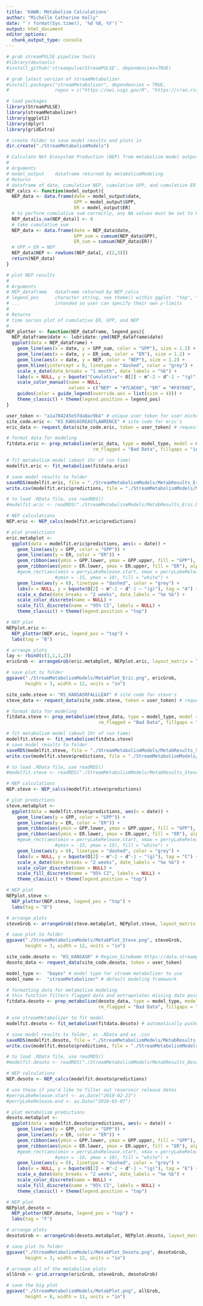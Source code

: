 ```yaml
---
title: 'KAWN: Metabolism Calculations'
author: "Michelle Catherine Kelly"
date: "`r format(Sys.time(), '%d %B, %Y')`"
output: html_document
editor_options: 
  chunk_output_type: console
---
```


```r
# grab streamPULSE pipeline tools
#library(devtools)
#install_github('streampulse/StreamPULSE', dependencies=TRUE)

# grab latest version of streamMetabolizer
#install.packages("streamMetabolizer", dependencies = TRUE, 
#                 repos = c("https://owi.usgs.gov/R", "https://cran.rstudio.com"))

# load packages
library(StreamPULSE)
library(streamMetabolizer)
library(ggplot2)
library(dplyr)
library(gridExtra)

# create folder to save model results and plots in
dir.create("./StreamMetabolismModels")
```

```r
# Calculate Net Ecosystem Production (NEP) from metabolism model output
#
# Arguments
# model_output    dataframe returned by metabolismModeling
# Returns
# dataframe of date, cumulative NEP, cumulative GPP, and cumulative ER for site
NEP_calcs <- function(model_output){
  NEP_data <- data.frame(date = model_output$date,
                         GPP = model_output$GPP,
                         ER = model_output$ER)
  # to perform cumulative sum correctly, any NA values must be set to 0
  NEP_data[is.na(NEP_data)] <- 0
  # take cumulative sum
  NEP_data <- data.frame(date = NEP_data$date,
                         GPP_sum = cumsum(NEP_data$GPP),
                         ER_sum = cumsum(NEP_data$ER))
  # GPP + ER = NEP
  NEP_data$NEP <- rowSums(NEP_data[, c(2,3)])
  return(NEP_data)
}

# plot NEP results
#
# Arguments
# NEP_dataframe   dataframe returned by NEP_calcs
# legend_pos      character string, see theme() within ggplot. "top", "bottom", "left", "right" or "none"
# ...             intended so user can specify their own y-limits
#
# Returns
# time series plot of cumulative ER, GPP, and NEP
#
NEP_plotter <- function(NEP_dataframe, legend_pos){
  NEP_dataframe$date <- lubridate::ymd(NEP_dataframe$date)
  ggplot(data = NEP_dataframe) +
    geom_line(aes(x = date, y = GPP_sum, color = "GPP"), size = 1.2) +
    geom_line(aes(x = date, y = ER_sum, color = "ER"), size = 1.2) +
    geom_line(aes(x = date, y = NEP, color = "NEP"), size = 1.2) +
    geom_hline(yintercept = 0, linetype = "dashed", color = "grey") +
    scale_x_date(date_breaks = "1 month", date_labels = "%b") +
    labs(x = NULL, y = bquote("Cumulative"~ O[2] ~ m^-2 ~ d^-1 ~ "(g)")) +
    scale_color_manual(name = NULL, 
                       values = c("NEP" = "#7CAE00", "ER" = "#F8766D", "GPP" = "#00BFC4")) +
    guides(color = guide_legend(override.aes = list(size = 4))) +
    theme_classic() + theme(legend.position = legend_pos)
}
```

```r
user_token <- "a1a704245e5fda8ac9b4" # unique user token for user michelleckelly
site_code.eric <- "KS_KANSASREASTLAWRENCE" # site code for eric's
eric_data <- request_data(site_code.eric, token = user_token) # request data from API

# format data for modeling
fitdata.eric <- prep_metabolism(eric_data, type = model_type, model = model_name,
                                rm_flagged = "Bad Data", fillgaps = "interpolation")

# fit metabolism model (about 1hr of run time)
modelfit.eric <- fit_metabolism(fitdata.eric)

# save model results to folder
saveRDS(modelfit.eric, file = "./StreamMetabolismModels/MetabResults_Eric.RData") 
write.csv(modelfit.eric$predictions, file = "./StreamMetabolismModels/MetabResults_Eric.csv")

# to load .RData file, use readRDS()
#modelfit.eric <- readRDS("./StreamMetabolismModels/MetabResults_Eric.RData")

# NEP calculations
NEP.eric <- NEP_calcs(modelfit.eric$predictions)

# plot predictions
eric.metabplot <- 
  ggplot(data = modelfit.eric$predictions, aes(x = date)) +
    geom_line(aes(y = GPP, color = "GPP")) +
    geom_line(aes(y = ER, color = "ER")) +
    geom_ribbon(aes(ymin = GPP.lower, ymax = GPP.upper, fill = "GPP"), alpha = 0.3) +
    geom_ribbon(aes(ymin = ER.lower, ymax = ER.upper, fill = "ER"), alpha = 0.3) +
    #geom_rect(aes(xmin = perryLakeRelease.start, xmax = perryLakeRelease.end,
                  #ymin = -15, ymax = 10), fill = "white") +
    geom_line(aes(y = 0), linetype = "dashed", color = "grey") +
    labs(x = NULL, y = bquote(O[2] ~ m^-2 ~ d^-1 ~ "(g)"), tag = "A") +
    scale_x_date(date_breaks = "2 weeks", date_labels = "%e %b") +
    scale_color_discrete(name = NULL) + 
    scale_fill_discrete(name = "95% CI", labels = NULL) + 
    theme_classic() + theme(legend.position = "top")

# NEP plot
NEPplot.eric <- 
  NEP_plotter(NEP.eric, legend_pos = "top") +
  labs(tag = "B")

# arrange plots
lay <- rbind(c(1,1,1,2))
ericGrob <- arrangeGrob(eric.metabplot, NEPplot.eric, layout_matrix = lay)

# save plot to folder
ggsave("./StreamMetabolismModels/MetabPlot_Eric.png", ericGrob,
       height = 3, width = 12, units = "in")
```

```r
site_code.steve <- "KS_KANSASRFALLLEAF" # site code for steve's
steve_data <- request_data(site_code.steve, token = user_token) # request data from API

# format data for modeling
fitdata.steve <- prep_metabolism(steve_data, type = model_type, model = model_name,
                                  rm_flagged = "Bad Data", fillgaps = "interpolation")

# fit metabolism model (about 1hr of run time)
modelfit.steve <- fit_metabolism(fitdata.steve)
# save model results to folder
saveRDS(modelfit.steve, file = "./StreamMetabolismModels/MetabResults_Steve.RData") 
write.csv(modelfit.steve$predictions, file = "./StreamMetabolismModels/MetabResults_Steve.csv")

# to load .RData file, use readRDS()
#modelfit.steve <- readRDS("./StreamMetabolismModels/MetabResults_Steve.RData")

# NEP calculations
NEP.steve <- NEP_calcs(modelfit.steve$predictions)

# plot predictions
steve.metabplot <- 
  ggplot(data = modelfit.steve$predictions, aes(x = date)) +
    geom_line(aes(y = GPP, color = "GPP")) +
    geom_line(aes(y = ER, color = "ER")) +
    geom_ribbon(aes(ymin = GPP.lower, ymax = GPP.upper, fill = "GPP"), alpha = 0.3) +
    geom_ribbon(aes(ymin = ER.lower, ymax = ER.upper, fill = "ER"), alpha = 0.3) +
    #geom_rect(aes(xmin = perryLakeRelease.start, xmax = perryLakeRelease.end,
                  #ymin = -15, ymax = 15), fill = "white") +
    geom_line(aes(y = 0), linetype = "dashed", color = "grey") +
    labs(x = NULL, y = bquote(O[2] ~ m^-2 ~ d^-1 ~ "(g)"), tag = "C") +
    scale_x_date(date_breaks = "2 weeks", date_labels = "%e %b") +
    scale_color_discrete(name = NULL) + 
    scale_fill_discrete(name = "95% CI", labels = NULL) + 
    theme_classic() + theme(legend.position = "top")

# NEP plot
NEPplot.steve <- 
  NEP_plotter(NEP.steve, legend_pos = "top") +
  labs(tag = "D")

# arrange plots
steveGrob <- arrangeGrob(steve.metabplot, NEPplot.steve, layout_matrix = lay)

# save plot to folder
ggsave("./StreamMetabolismModels/MetabPlot_Steve.png", steveGrob,
       height = 3, width = 12, units = "in")
```

```r
site_code.desoto <- "KS_KANSASR" # Region_SiteName https://data.streampulse.org/sitelist
desoto_data <- request_data(site_code.desoto, token = user_token)

model_type <-  "bayes" # model type for stream metabolizer to use
model_name <-  "streamMetabolizer" # default modeling framework

# formatting data for metabolism modeling
# this function filters flagged data and extrapolates missing data points, estimates additonal variables if necessary
fitdata.desoto <- prep_metabolism(desoto_data, type = model_type, model = model_name,
                                  rm_flagged = "Bad Data", fillgaps = "interpolation")

# use streamMetabolizer to fit model
modelfit.desoto <- fit_metabolism(fitdata.desoto) # automatically pushes model to database

# save model results to folder, as .RData and as .csv
saveRDS(modelfit.desoto, file = "./StreamMetabolismModels/MetabResults_Desoto.RData") 
write.csv(modelfit.desoto$predictions, file = "./StreamMetabolismModels/MetabResults_Desoto.csv")

# to load .RData file, use readRDS()
#modelfit.desoto <- readRDS("./StreamMetabolismModels/MetabResults_Desoto.RData")

# NEP calculations
NEP.desoto <- NEP_calcs(modelfit.desoto$predictions)

# use these if you'd like to filter out reservoir release dates
#perryLakeRelease.start <- as.Date("2018-02-23")
#perryLakeRelease.end <- as.Date("2018-03-07")

# plot metabolism predictions
desoto.metabplot <- 
  ggplot(data = modelfit.desoto$predictions, aes(x = date)) +
    geom_line(aes(y = GPP, color = "GPP")) +
    geom_line(aes(y = ER, color = "ER")) +
    geom_ribbon(aes(ymin = GPP.lower, ymax = GPP.upper, fill = "GPP"), alpha = 0.3) +
    geom_ribbon(aes(ymin = ER.lower, ymax = ER.upper, fill = "ER"), alpha = 0.3) +
    #geom_rect(aes(xmin = perryLakeRelease.start, xmax = perryLakeRelease.end,
                  #ymin = -10, ymax = 10), fill = "white") +
    geom_line(aes(y = 0), linetype = "dashed", color = "grey") +
    labs(x = NULL, y = bquote(O[2] ~ m^-2 ~ d^-1 ~ "(g)"), tag = "E") +
    scale_x_date(date_breaks = "2 weeks", date_labels = "%e %b") +
    scale_color_discrete(name = NULL) + 
    scale_fill_discrete(name = "95% CI", labels = NULL) + 
    theme_classic() + theme(legend.position = "top")

# NEP plot
NEPplot.desoto <- 
  NEP_plotter(NEP.desoto, legend_pos = "top") +
  labs(tag = "F")

# arrange plots
desotoGrob <- arrangeGrob(desoto.metabplot, NEPplot.desoto, layout_matrix = lay)

# save plot to folder
ggsave("./StreamMetabolismModels/MetabPlot_Desoto.png", desotoGrob, 
       height = 3, width = 12, units = "in")
```

```r
# arrange all of the metabolism plots
allGrob <- grid.arrange(ericGrob, steveGrob, desotoGrob)

# save the big plot
ggsave("./StreamMetabolismModels/MetabPlot.png", allGrob,
       height = 8, width = 11, units = "in")
```

